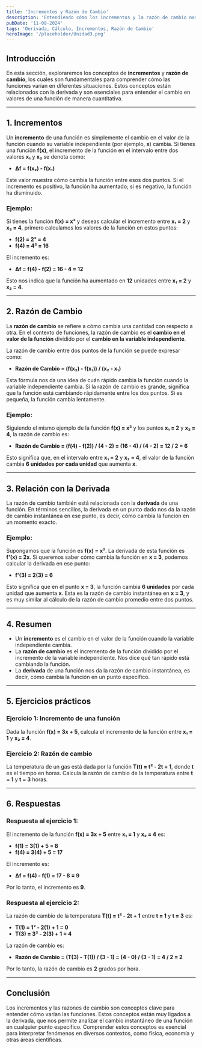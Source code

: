 ```yaml
---
title: 'Incrementos y Razón de Cambio'
description: 'Entendiendo cómo los incrementos y la razón de cambio nos ayudan a medir variaciones en funciones.'
pubDate: '11-08-2024'
tags: 'Derivada, Cálculo, Incrementos, Razón de Cambio'
heroImage: '/placeholder/Unidad3.png'
---
```


## Introducción

En esta sección, exploraremos los conceptos de **incrementos** y **razón de cambio**, los cuales son fundamentales para comprender cómo las funciones varían en diferentes situaciones. Estos conceptos están relacionados con la derivada y son esenciales para entender el cambio en valores de una función de manera cuantitativa.

---

## 1. Incrementos

Un **incremento** de una función es simplemente el cambio en el valor de la función cuando su variable independiente (por ejemplo, **x**) cambia. Si tienes una función **f(x)**, el incremento de la función en el intervalo entre dos valores **x₁** y **x₂** se denota como:

- **Δf = f(x₂) - f(x₁)**

Este valor muestra cómo cambia la función entre esos dos puntos. Si el incremento es positivo, la función ha aumentado; si es negativo, la función ha disminuido.

### Ejemplo:

Si tienes la función **f(x) = x²** y deseas calcular el incremento entre **x₁ = 2** y **x₂ = 4**, primero calculamos los valores de la función en estos puntos:

- **f(2) = 2² = 4**
- **f(4) = 4² = 16**

El incremento es:

- **Δf = f(4) - f(2) = 16 - 4 = 12**

Esto nos indica que la función ha aumentado en **12** unidades entre **x₁ = 2** y **x₂ = 4**.

---

## 2. Razón de Cambio

La **razón de cambio** se refiere a cómo cambia una cantidad con respecto a otra. En el contexto de funciones, la razón de cambio es el **cambio en el valor de la función** dividido por el **cambio en la variable independiente**.

La razón de cambio entre dos puntos de la función se puede expresar como:

- **Razón de Cambio = (f(x₂) - f(x₁)) / (x₂ - x₁)**

Esta fórmula nos da una idea de cuán rápido cambia la función cuando la variable independiente cambia. Si la razón de cambio es grande, significa que la función está cambiando rápidamente entre los dos puntos. Si es pequeña, la función cambia lentamente.

### Ejemplo:

Siguiendo el mismo ejemplo de la función **f(x) = x²** y los puntos **x₁ = 2** y **x₂ = 4**, la razón de cambio es:

- **Razón de Cambio = (f(4) - f(2)) / (4 - 2) = (16 - 4) / (4 - 2) = 12 / 2 = 6**

Esto significa que, en el intervalo entre **x₁ = 2** y **x₂ = 4**, el valor de la función cambia **6 unidades por cada unidad** que aumenta **x**.

---

## 3. Relación con la Derivada

La razón de cambio también está relacionada con la **derivada** de una función. En términos sencillos, la derivada en un punto dado nos da la razón de cambio instantánea en ese punto, es decir, cómo cambia la función en un momento exacto.

### Ejemplo:

Supongamos que la función es **f(x) = x²**. La derivada de esta función es **f'(x) = 2x**. Si queremos saber cómo cambia la función en **x = 3**, podemos calcular la derivada en ese punto:

- **f'(3) = 2(3) = 6**

Esto significa que en el punto **x = 3**, la función cambia **6 unidades** por cada unidad que aumenta **x**. Esta es la razón de cambio instantánea en **x = 3**, y es muy similar al cálculo de la razón de cambio promedio entre dos puntos.

---

## 4. Resumen

- Un **incremento** es el cambio en el valor de la función cuando la variable independiente cambia.
- La **razón de cambio** es el incremento de la función dividido por el incremento de la variable independiente. Nos dice qué tan rápido está cambiando la función.
- La **derivada** de una función nos da la razón de cambio instantánea, es decir, cómo cambia la función en un punto específico.

---

## 5. Ejercicios prácticos

### Ejercicio 1: Incremento de una función

Dada la función **f(x) = 3x + 5**, calcula el incremento de la función entre **x₁ = 1** y **x₂ = 4**.

### Ejercicio 2: Razón de cambio

La temperatura de un gas está dada por la función **T(t) = t² - 2t + 1**, donde **t** es el tiempo en horas. Calcula la razón de cambio de la temperatura entre **t = 1** y **t = 3** horas.

---

## 6. Respuestas

### Respuesta al ejercicio 1:

El incremento de la función **f(x) = 3x + 5** entre **x₁ = 1** y **x₂ = 4** es:

- **f(1) = 3(1) + 5 = 8**
- **f(4) = 3(4) + 5 = 17**

El incremento es:

- **Δf = f(4) - f(1) = 17 - 8 = 9**

Por lo tanto, el incremento es **9**.

### Respuesta al ejercicio 2:

La razón de cambio de la temperatura **T(t) = t² - 2t + 1** entre **t = 1** y **t = 3** es:

- **T(1) = 1² - 2(1) + 1 = 0**
- **T(3) = 3² - 2(3) + 1 = 4**

La razón de cambio es:

- **Razón de Cambio = (T(3) - T(1)) / (3 - 1) = (4 - 0) / (3 - 1) = 4 / 2 = 2**

Por lo tanto, la razón de cambio es **2** grados por hora.

---

## Conclusión

Los incrementos y las razones de cambio son conceptos clave para entender cómo varían las funciones. Estos conceptos están muy ligados a la derivada, que nos permite analizar el cambio instantáneo de una función en cualquier punto específico. Comprender estos conceptos es esencial para interpretar fenómenos en diversos contextos, como física, economía y otras áreas científicas.